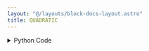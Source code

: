 ```yaml
---
layout: "@/layouts/block-docs-layout.astro"
title: QUADRATIC
---
```



<PythonDocsDisplay docstring={docstring} />

<details>
<summary>Python Code</summary>
```python
from flojoy import OrderedPair, flojoy, Matrix, Scalar
import numpy as np
from collections import namedtuple
from typing import Literal

import scipy.signal


@flojoy
def QUADRATIC(
    default: OrderedPair | Matrix,
) -> OrderedPair | Matrix | Scalar:
    """The QUADRATIC node is based on a numpy or scipy function.

    The description of that function is as follows:

        A quadratic B-spline.

        This is a special case of 'bspline', and equivalent to 'bspline(x, 2)'.

    Parameters
    ----------
    x : array_like
        a knot vector

    Returns
    -------
    DataContainer
        type 'ordered pair', 'scalar', or 'matrix'
    """

    result = scipy.signal.quadratic(
        x=default.y,
    )

    if isinstance(result, np.ndarray):
        result = OrderedPair(x=default.x, y=result)
    else:
        assert isinstance(
            result, np.number | float | int
        ), f"Expected np.number, float or int for result, got {type(result)}"
        result = Scalar(c=float(result))

    return result

```
[Find this Flojoy Block on GitHub](https://github.com/flojoy-ai/blocks/blob/main/blocks/SCIPY/SIGNAL/QUADRATIC/QUADRATIC.py)
</details>


## Example
